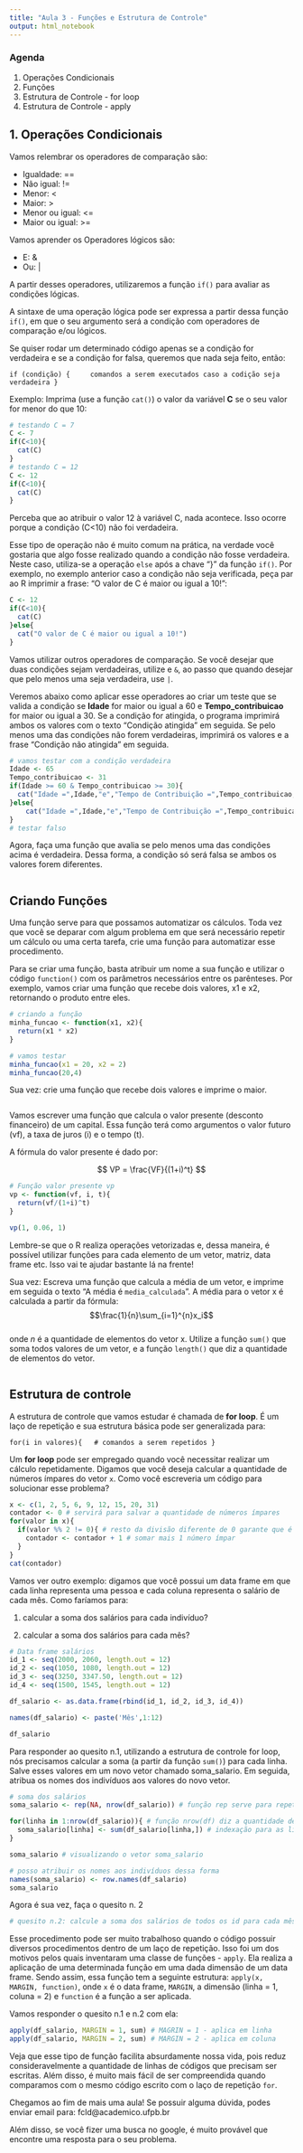 ```yaml
---
title: "Aula 3 - Funções e Estrutura de Controle"
output: html_notebook
---
```


### Agenda

1. Operações Condicionais
2. Funções
3. Estrutura de Controle - for loop
4. Estrutura de Controle - apply

## 1. Operações Condicionais

Vamos relembrar os operadores de comparação são:

* Igualdade: ==
* Não igual: !=
* Menor: <
* Maior: >
* Menor ou igual: <=
* Maior ou igual: >=

Vamos aprender os Operadores lógicos são:

* E: &
* Ou: |

A partir desses operadores, utilizaremos a função `if()` para avaliar as condições lógicas.

A sintaxe de uma operação lógica pode ser expressa a partir dessa função `if()`, em que o seu argumento será a condição com operadores de comparação e/ou lógicos. 

Se quiser rodar um determinado código apenas se a condição for verdadeira e se a condição for falsa, queremos que nada seja feito, então:

`if (condição) {
    comandos a serem executados caso a codição seja verdadeira
}`

Exemplo: Imprima (use a função `cat()`) o valor da variável **C** se o seu valor for menor do que 10:
```r
# testando C = 7
C <- 7
if(C<10){
  cat(C)
}
# testando C = 12
C <- 12
if(C<10){
  cat(C)
}
```

Perceba que ao atribuir o valor 12 à variável C, nada acontece. Isso ocorre porque a condição (C<10) não foi verdadeira. 

Esse tipo de operação não é muito comum na prática, na verdade você gostaria que algo fosse realizado quando a condição não fosse verdadeira. Neste caso, utiliza-se a operação `else` após a chave "}" da função `if()`. Por exemplo, no exemplo anterior caso a condição não seja verificada, peça par ao R imprimir a frase: "O valor de C é maior ou igual a 10!":

```r
C <- 12
if(C<10){
  cat(C)
}else{
  cat("O valor de C é maior ou igual a 10!")
}
```

Vamos utilizar outros operadores de comparação. Se você desejar que duas condições sejam verdadeiras, utilize e `&`, ao passo que quando desejar que pelo menos uma seja verdadeira, use `|`. 

Veremos abaixo como aplicar esse operadores ao criar um teste que se valida a condição se **Idade** for maior ou igual a 60 e **Tempo_contribuicao** for maior ou igual a 30. Se a condição for atingida, o programa imprimirá ambos os valores com o texto "Condição atingida" em seguida. Se pelo menos uma das condições não forem verdadeiras, imprimirá os valores e a frase "Condição não atingida" em seguida. 

```r
# vamos testar com a condição verdadeira
Idade <- 65
Tempo_contribuicao <- 31
if(Idade >= 60 & Tempo_contribuicao >= 30){
  cat("Idade =",Idade,"e","Tempo de Contribuição =",Tempo_contribuicao,"Condição atingida!")
}else{
    cat("Idade =",Idade,"e","Tempo de Contribuição =",Tempo_contribuicao,"Condição não atingida!")
}
# testar falso

```

Agora, faça uma função que avalia se pelo menos uma das condições acima é verdadeira. Dessa forma, a condição só será falsa se ambos os valores forem diferentes.

```r

```

## Criando Funções

Uma função serve para que possamos automatizar os cálculos. Toda vez que você se deparar com algum problema em que será necessário repetir um cálculo ou uma certa tarefa, crie uma função para automatizar esse procedimento. 

Para se criar uma função, basta atribuir um nome a sua função e utilizar o código `function()` com os parâmetros necessários entre os parênteses. Por exemplo, vamos criar uma função que recebe dois valores, x1 e x2, retornando o produto entre eles. 

```r
# criando a função
minha_funcao <- function(x1, x2){
  return(x1 * x2)
}

# vamos testar
minha_funcao(x1 = 20, x2 = 2)
minha_funcao(20,4)
```

Sua vez: crie uma função que recebe dois valores e imprime o maior. 

```r

```

Vamos escrever uma função que calcula o valor presente (desconto financeiro) de um capital. Essa função terá como argumentos o valor futuro (vf), a taxa de juros (i) e o tempo (t).

A fórmula do valor presente é dado por:

$$
VP = \frac{VF}{(1+i)^t}
$$

```r
# Função valor presente vp
vp <- function(vf, i, t){
  return(vf/(1+i)^t)
}

vp(1, 0.06, 1)
```

Lembre-se que o R realiza operações vetorizadas e, dessa maneira, é possível utilizar funções para cada elemento de um vetor, matriz, data frame etc. Isso vai te ajudar bastante lá na frente!

Sua vez: Escreva uma função que calcula a média de um vetor, e imprime em seguida o texto "A média é `media_calculada`". 
A média para o vetor x é calculada a partir da fórmula: $$\frac{1}{n}\sum_{i=1}^{n}x_i$$  
onde $n$ é a quantidade de elementos do vetor x.
Utilize a função `sum()` que soma todos valores de um vetor, e a função `length()` que diz a quantidade de elementos do vetor. 

```r

```


## Estrutura de controle 

A estrutura de controle que vamos estudar é chamada de **for loop**. É um laço de repetição e sua estrutura básica pode ser generalizada para:

`for(i in valores){
  # comandos a serem repetidos
}`

Um **for loop** pode ser empregado quando você necessitar realizar um cálculo repetidamente. Digamos que você deseja calcular a quantidade de números ímpares do vetor `x`. Como você escreveria um código para solucionar esse problema? 

```r
x <- c(1, 2, 5, 6, 9, 12, 15, 20, 31)
contador <- 0 # servirá para salvar a quantidade de números ímpares
for(valor in x){
  if(valor %% 2 != 0){ # resto da divisão diferente de 0 garante que é número ímpar
    contador <- contador + 1 # somar mais 1 número ímpar
  }
}
cat(contador)
```

Vamos ver outro exemplo: digamos que você possui um data frame em que cada linha representa uma pessoa e cada coluna representa o salário de cada mês. Como faríamos para:

1. calcular a soma dos salários para cada indivíduo? 

2. calcular a soma dos salários para cada mês?

```r
# Data frame salários
id_1 <- seq(2000, 2060, length.out = 12)
id_2 <- seq(1050, 1080, length.out = 12)
id_3 <- seq(3250, 3347.50, length.out = 12)
id_4 <- seq(1500, 1545, length.out = 12)

df_salario <- as.data.frame(rbind(id_1, id_2, id_3, id_4))

names(df_salario) <- paste('Mês',1:12)

df_salario
```

Para responder ao quesito n.1, utilizando a estrutura de controle for loop, nós precisamos calcular a soma (a partir da função `sum()`) para cada linha. Salve esses valores em um novo vetor chamado soma_salario. Em seguida, atribua os nomes dos indivíduos aos valores do novo vetor. 

```r
# soma dos salários 
soma_salario <- rep(NA, nrow(df_salario)) # função rep serve para repetir valores n vezes.

for(linha in 1:nrow(df_salario)){ # função nrow(df) diz a quantidade de linhas de um df
  soma_salario[linha] <- sum(df_salario[linha,]) # indexação para as linhas 
}

soma_salario # visualizando o vetor soma_salario

# posso atribuir os nomes aos indivíduos dessa forma
names(soma_salario) <- row.names(df_salario)
soma_salario
```

Agora é sua vez, faça o quesito n. 2

```r
# quesito n.2: calcule a soma dos salários de todos os id para cada mês.

```

Esse procedimento pode ser muito trabalhoso quando o código possuir diversos procedimentos dentro de um laço de repetição. Isso foi um dos motivos pelos quais inventaram uma classe de funções - `apply`. Ela realiza a aplicação de uma determinada função em uma dada dimensão de um data frame. Sendo assim, essa função tem a seguinte estrutura: 
`apply(x, MARGIN, function)`, 
onde `x` é o data frame, `MARGIN`, a dimensão (linha = 1, coluna = 2) e `function` é a função a ser aplicada.

Vamos responder o quesito n.1 e n.2 com ela:

```r
apply(df_salario, MARGIN = 1, sum) # MAGRIN = 1 - aplica em linha
apply(df_salario, MARGIN = 2, sum) # MARGIN = 2 - aplica em coluna
```

Veja que esse tipo de função facilita absurdamente nossa vida, pois reduz consideravelmente a quantidade de linhas de códigos que precisam ser escritas. Além disso, é muito mais fácil de ser compreendida quando comparamos com o mesmo código escrito com o laço de repetição `for`.

Chegamos ao fim de mais uma aula! Se possuir alguma dúvida, podes enviar email para: fcld@academico.ufpb.br 

Além disso, se você fizer uma busca no google, é muito provável que encontre uma resposta para o seu problema. 

